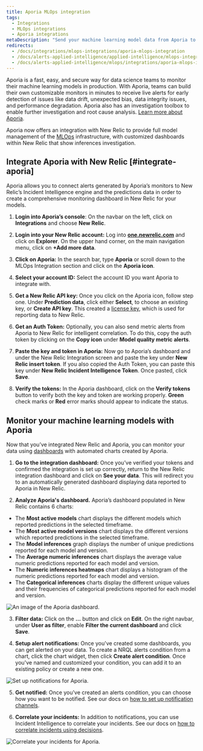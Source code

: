 ```yaml
---
title: Aporia MLOps integration
tags:
  - Integrations
  - MLOps integrations  
  - Aporia integrations
metaDescription: "Send your machine learning model data from Aporia to New Relic to understand your model's performance."
redirects:
  - /docs/integrations/mlops-integrations/aporia-mlops-integration
  - /docs/alerts-applied-intelligence/applied-intelligence/mlops-integrations/aporia-mlops-integration
  - /docs/alerts-applied-intelligence/mlops/integrations/aporia-mlops-integration
---
```


Aporia is a fast, easy, and secure way for data science teams to monitor their machine learning models in production. With Aporia, teams can build their own customizable monitors in minutes to receive live alerts for early detection of issues like data drift, unexpected bias, data integrity issues, and performance degradation. Aporia also has an investigation toolbox to enable further investigation and root cause analysis. [Learn more about Aporia](https://www.aporia.com). 

Aporia now offers an integration with New Relic to provide full model management of the [MLOps](/docs/alerts-applied-intelligence/mlops/get-started/intro-mlops/) infrastructure, with customized dashboards within New Relic that show inferences investigation.

## Integrate Aporia with New Relic [#integrate-aporia] 

Aporia allows you to connect alerts generated by Aporia’s monitors to New Relic’s Incident Intelligence engine and the predictions data in order to create a comprehensive monitoring dashboard in New Relic for your models.

1. **Login into Aporia’s console**: On the navbar on the left, click on **Integrations** and choose **New Relic**.

2. **Login into your New Relic account:** Log into **[one.newrelic.com](https://one.newrelic.com)** and click on **Explorer**. On the upper hand corner, on the main navigation menu, click on **+Add more data**.     
    
3. **Click on Aporia:** In the search bar, type **Aporia** or scroll down to the MLOps Integration section and click on the **Aporia icon**.

4. **Select your account ID:** Select the account ID you want Aporia to integrate with. 
      
5. **Get a New Relic API key:** Once you click on the Aporia icon, follow step one. Under **Prediction data**, click either **Select**, to choose an existing key, or **Create API key**. This created a [license key](/docs/apis/intro-apis/new-relic-api-keys/#ingest-license-key), which is used for reporting data to New Relic. 

6. **Get an Auth Token:** Optionally, you can also send metric alerts from Aporia to New Relic for intelligent correlation. To do this, copy the auth token by clicking on the **Copy icon** under **Model quality metric alerts**.
 
7. **Paste the key and token in Aporia:** Now go to Aporia’s dashboard and under the New Relic Integration screen and paste the key under **New Relic insert token**. If you also copied the Auth Token, you can paste this key under **New Relic Incident Intelligence Token**. Once pasted, click **Save**.

8. **Verify the tokens:** In the Aporia dashboard, click on the **Verify tokens** button to verify both the key and token are working properly. **Green** check marks or **Red** error marks should appear to indicate the status. 
            
## Monitor your machine learning models with Aporia

Now that you’ve integrated New Relic and Aporia, you can monitor your data using [dashboards](/docs/query-your-data/explore-query-data/dashboards/introduction-dashboards/) with automated charts created by Aporia. 
    
1. **Go to the integration dashboard:** Once you’ve verified your tokens and confirmed the integration is set up correctly, return to the New Relic integration dashboard and click on **See your data**. This will redirect you to an automatically generated dashboard displaying data reported to Aporia in New Relic. 

2. **Analyze Aporia's dashboard.** Aporia’s dashboard populated in New Relic contains 6 charts: 
* The **Most active models** chart displays the different models which reported predictions in the selected timeframe.
* The **Most active model versions** chart displays the different versions which reported predictions in the selected timeframe. 
* The **Model inferences** graph displays the number of unique predictions reported for each model and version. 
* The **Average numeric inferences** chart displays the average value numeric predictions reported for each model and version. 
* The **Numeric inferences heatmaps** chart displays a histogram of the numeric predictions reported for each model and version. 
* The **Categorical inferences** charts display the different unique values and their frequencies of categorical predictions reported for each model and version. 

![An image of the Aporia dashboard.](./images/aporia1.png "An image of the Aporia dashboard")
    
3. **Filter data:** Click on the **…** button and click on **Edit**. On the right navbar, under **User as filter**, enable **Filter the current dashboard** and click **Save**.
        
4. **Setup alert notifications:** Once you've created some dashboards, you can get alerted on your data. To create a NRQL alerts condition from a chart, click the chart widget, then click **Create alert condition**. Once you've named and customized your condition, you can add it to an existing policy or create a new one.

![Set up notifications for Aporia.](./images/aporia2.png "Set up notifications for Aporia")

5. **Get notified:** Once you've created an alerts condition, you can choose how you want to be notified. See our docs on [how to set up notification channels](/docs/alerts-applied-intelligence/new-relic-alerts/alert-notifications/notification-channels-control-where-send-alerts/).
        
6. **Correlate your incidents:** In addition to notifications, you can use Incident Intelligence to correlate your incidents. See our docs on [how to correlate incidents using decisions](/docs/alerts-applied-intelligence/applied-intelligence/incident-intelligence/change-applied-intelligence-correlation-logic-decisions/).

![Correlate your incidents for Aporia.](./images/aporia3.png "Correlate your incidents for Aporia")

